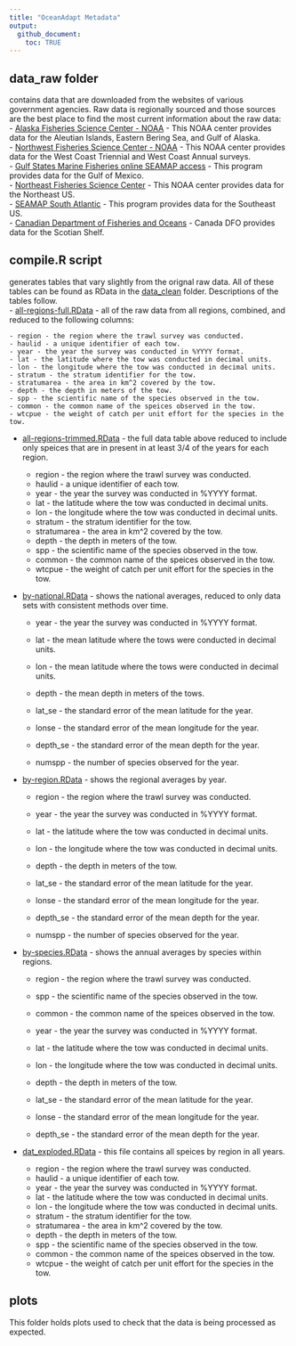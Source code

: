 ```yaml
---
title: "OceanAdapt Metadata"
output: 
  github_document: 
    toc: TRUE
---
```

## data_raw folder   
contains data that are downloaded from the websites of various government agencies. Raw data is regionally sourced and those sources are the best place to find the most current information about the raw data:  
- [Alaska Fisheries Science Center - NOAA](https://www.afsc.noaa.gov/RACE/groundfish/survey_data/metadata_template.php?fname=RACEweb.xml) - This NOAA center provides data for the Aleutian Islands, Eastern Bering Sea, and Gulf of Alaska.  
- [Northwest Fisheries Science Center - NOAA](https://www.nwfsc.noaa.gov/research/divisions/fram/index.cfm) - This NOAA center provides data for the West Coast Triennial and West Coast Annual surveys.  
- [Gulf States Marine Fisheries online SEAMAP access ](https://seamap.gsmfc.org/documents/SEAMAP_Data_Structures.pdf) - This program provides data for the Gulf of Mexico.  
- [Northeast Fisheries Science Center](https://www.nefsc.noaa.gov/rcb/projects/ntap/) - This NOAA center provides data for the Northeast US.  
- [SEAMAP South Atlantic](https://www2.dnr.sc.gov/seamap/Account/LogOn?ReturnUrl=%2fseamap%2fReports) - This program provides data for the Southeast US.  
- [Canadian Department of Fisheries and Oceans](http://www.dfo-mpo.gc.ca/index-eng.htm) - Canada DFO provides data for the Scotian Shelf.


## compile.R script  
generates tables that vary slightly from the orignal raw data.  All of these tables can be found as RData in the [data_clean](https://github.com/mpinsky/OceanAdapt/tree/update_2019/data_clean) folder.  Descriptions of the tables follow.  
- [all-regions-full.RData](https://github.com/mpinsky/OceanAdapt/blob/update_2019/data_clean/all-regions-full.RData) - all of the raw data from all regions, combined, and reduced to the following columns:  

    - region - the region where the trawl survey was conducted.
    - haulid - a unique identifier of each tow.
    - year - the year the survey was conducted in %YYYY format.
    - lat - the latitude where the tow was conducted in decimal units.
    - lon - the longitude where the tow was conducted in decimal units.
    - stratum - the stratum identifier for the tow.
    - stratumarea - the area in km^2 covered by the tow.
    - depth - the depth in meters of the tow.
    - spp - the scientific name of the species observed in the tow.
    - common - the common name of the speices observed in the tow.
    - wtcpue - the weight of catch per unit effort for the species in the tow.  
- [all-regions-trimmed.RData](https://github.com/mpinsky/OceanAdapt/blob/update_2019/data_clean/all-regions-trimmed.RData) - the full data table above reduced to include only speices that are in present in at least 3/4 of the years for each region.  

    - region - the region where the trawl survey was conducted.
    - haulid - a unique identifier of each tow.
    - year - the year the survey was conducted in %YYYY format.
    - lat - the latitude where the tow was conducted in decimal units.
    - lon - the longitude where the tow was conducted in decimal units.
    - stratum - the stratum identifier for the tow.
    - stratumarea - the area in km^2 covered by the tow.
    - depth - the depth in meters of the tow.
    - spp - the scientific name of the species observed in the tow.
    - common - the common name of the speices observed in the tow.
    - wtcpue - the weight of catch per unit effort for the species in the tow.  
- [by-national.RData](https://github.com/mpinsky/OceanAdapt/blob/update_2019/data_clean/by_national.RData) - shows the national averages, reduced to only data sets with consistent methods over time.  
    
    - year - the year the survey was conducted in %YYYY format.  
    - lat - the mean latitude where the tows were conducted in decimal units.  
    - lon - the mean latitude where the tows were conducted in decimal units.  
    - depth - the mean depth in meters of the tows.  
    - lat_se - the standard error of the mean latitude for the year.  
    - lonse - the standard error of the mean longitude for the year.  
    
    - depth_se - the standard error of the mean depth for the year.  
    - numspp - the number of species observed for the year.  
- [by-region.RData](https://github.com/mpinsky/OceanAdapt/blob/update_2019/data_clean/by_region.RData) - shows the regional averages by year.  

    - region - the region where the trawl survey was conducted.  
    - year - the year the survey was conducted in %YYYY format.  
    - lat - the latitude where the tow was conducted in decimal units.  
    - lon - the longitude where the tow was conducted in decimal units.  
    - depth - the depth in meters of the tow.  
    - lat_se - the standard error of the mean latitude for the year.  
    - lonse - the standard error of the mean longitude for the year.  
    
    - depth_se - the standard error of the mean depth for the year.  
    - numspp - the number of species observed for the year.  
- [by-species.RData](https://github.com/mpinsky/OceanAdapt/blob/update_2019/data_clean/by_species.RData) - shows the annual averages by species within regions.  

    - region - the region where the trawl survey was conducted.  
    - spp - the scientific name of the species observed in the tow.  
    - common - the common name of the speices observed in the tow.  
    - year - the year the survey was conducted in %YYYY format.  
    - lat - the latitude where the tow was conducted in decimal units.  
    - lon - the longitude where the tow was conducted in decimal units.  
    - depth - the depth in meters of the tow.  
    - lat_se - the standard error of the mean latitude for the year.  
    - lonse - the standard error of the mean longitude for the year.  
    
    - depth_se - the standard error of the mean depth for the year.  
- [dat_exploded.RData](https://github.com/mpinsky/OceanAdapt/blob/update_2019/data_clean/dat_exploded.Rdata) - this file contains all speices by region in all years.   

    - region - the region where the trawl survey was conducted.  
    - haulid - a unique identifier of each tow.  
    - year - the year the survey was conducted in %YYYY format.  
    - lat - the latitude where the tow was conducted in decimal units.  
    - lon - the longitude where the tow was conducted in decimal units.  
    - stratum - the stratum identifier for the tow.  
    - stratumarea - the area in km^2 covered by the tow.  
    - depth - the depth in meters of the tow.  
    - spp - the scientific name of the species observed in the tow.  
    - common - the common name of the speices observed in the tow.  
    - wtcpue - the weight of catch per unit effort for the species in the tow.  

## plots
This folder holds plots used to check that the data is being processed as expected. 
